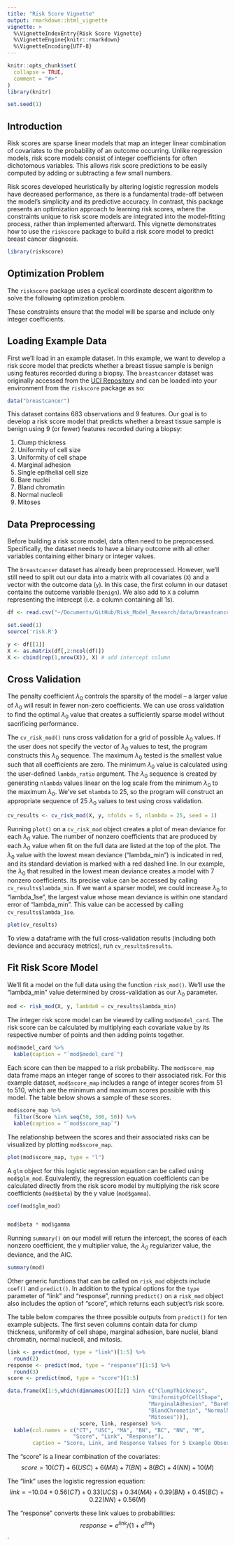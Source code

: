 ```yaml
---
title: "Risk Score Vignette"
output: rmarkdown::html_vignette
vignette: >
  %\VignetteIndexEntry{Risk Score Vignette}
  %\VignetteEngine{knitr::rmarkdown}
  %\VignetteEncoding{UTF-8}
---
```


```r
knitr::opts_chunk$set(
  collapse = TRUE,
  comment = "#>"
)
library(knitr)

set.seed(1)
```


## Introduction 

Risk scores are sparse linear models that map an integer linear combination of covariates to the probability of an outcome occurring. Unlike regression models, risk score models consist of integer coefficients for often dichotomous variables. This allows risk score predictions to be easily computed by adding or subtracting a few small numbers. 

Risk scores developed heuristically by altering logistic regression models have decreased performance, as there is a fundamental trade-off between the model's simplicity and its predictive accuracy. In contrast, this package presents an optimization approach to learning risk scores, where the constraints unique to risk score models are integrated into the model-fitting process, rather than implemented afterward. This vignette demonstrates how to use the `riskscore` package to build a risk score model to predict breast cancer diagnosis. 


```r
library(riskscore)

```

## Optimization Problem

The `riskscore` package uses a cyclical coordinate descent algorithm to solve the following optimization problem.

\begin{equation}
\begin{aligned}
\min_{\alpha,\beta} \quad & \frac{1}{n} \sum_{i=1}^{n} (\gamma y_i x_i^T \beta - log(1 + exp(\gamma x_i^T \beta))) + \lambda_0 \sum_{j=1}^{p} 1(\beta_{j} \neq 0)\\
\textrm{s.t.} \quad & l \le \beta_j \le u \; \; \; \forall j = 1,2,...,p\\
  &\beta_j \in \mathbb{Z} \; \; \; \forall j = 1,2,...,p \\
  &\beta_0, \gamma \in \mathbb{R} \\
\end{aligned}
\end{equation}

These constraints ensure that the model will be sparse and include only integer coefficients. 

## Loading Example Data

First we'll load in an example dataset. In this example, we want to develop a risk score model that predicts whether a breast tissue sample is benign using features recorded during a biopsy. The `breastcancer` dataset was originally accessed from the [UCI Repository](https://archive.ics.uci.edu/dataset/15/breast+cancer+wisconsin+original) and can be loaded into your environment from the `riskscore` package as so: 

```r
data("breastcancer")

```

This dataset contains 683 observations and 9 features. Our goal is to develop a risk score model that predicts whether a breast tissue sample is benign using 9 (or fewer) features recorded during a biopsy: \

1. Clump thickness \
2. Uniformity of cell size \
3. Uniformity of cell shape \
4. Marginal adhesion \
5. Single epithelial cell size \
6. Bare nuclei \
7. Bland chromatin \
8. Normal nucleoli \
9. Mitoses \


## Data Preprocessing

Before building a risk score model, data often need to be preprocessed. Specifically, the dataset needs to have a binary outcome with all other variables containing either binary or integer values. 

The `breastcancer` dataset has already been preprocessed. However, we'll still need to split out our data into a matrix with all covariates (`X`) and a vector with the outcome data (`y`). In this case, the first column in our dataset contains the outcome variable (`benign`). We also add to `X` a column representing the intercept (i.e. a column containing all 1s).

 
```r
df <- read.csv("~/Documents/GitHub/Risk_Model_Research/data/breastcancer_data.csv")
```


```r
set.seed(1)
source('risk.R')
```



```r
y <- df[[1]]
X <- as.matrix(df[,2:ncol(df)])
X <- cbind(rep(1,nrow(X)), X) # add intercept column
```

## Cross Validation

The penalty coefficient $\lambda_0$ controls the sparsity of the model -- a larger value of $\lambda_0$ will result in fewer non-zero coefficients. We can use cross validation to find the optimal $\lambda_0$ value that creates a sufficiently sparse model without sacrificing performance. 

The `cv_risk_mod()` runs cross validation for a grid of possible $\lambda_0$ values. If the user does not specify the vector of $\lambda_0$ values to test, the program constructs this $\lambda_0$ sequence. The maximum $\lambda_0$ tested is the smallest value such that all coefficients are zero. The minimum $\lambda_0$ value is calculated using the user-defined `lambda_ratio` argument. The $\lambda_0$ sequence is created by generating `nlambda` values linear on the log scale from the minimum $\lambda_0$ to the maximum $\lambda_0$. We've set `nlambda` to 25, so the program will construct an appropriate sequence of 25 $\lambda_0$ values to test using cross validation. 

```r
cv_results <- cv_risk_mod(X, y, nfolds = 5, nlambda = 25, seed = 1)
```



Running `plot()` on a `cv_risk_mod` object creates a plot of mean deviance for each $\lambda_0$ value. The number of nonzero coefficients that are produced by each $\lambda_0$ value when fit on the full data are listed at the top of the plot. The $\lambda_0$ value with the lowest mean deviance ("lambda_min") is indicated in red, and its standard deviation is marked with a red dashed line.  In our example, the $\lambda_0$ that resulted in the lowest mean deviance creates a model with 7 nonzero coefficients. Its precise value can be accessed by calling `cv_results$lambda_min`. If we want a sparser model, we could increase $\lambda_0$ to "lambda_1se", the largest value whose mean deviance is within one standard error of "lambda_min". This value can be accessed by calling `cv_results$lambda_1se`. 

```r
plot(cv_results)
```

To view a dataframe with the full cross-validation results (including both deviance and accuracy metrics), run `cv_results$results`.  


## Fit Risk Score Model

We'll fit a model on the full data using the function `risk_mod()`. We'll use the "lambda_min" value determined by cross-validation as our $\lambda_0$ parameter.  

```r
mod <- risk_mod(X, y, lambda0 = cv_results$lambda_min)

```

The integer risk score model can be viewed by calling `mod$model_card`. The risk score can be calculated by multiplying each covariate value by its respective number of points and then adding points together. 

```r
mod$model_card %>%
  kable(caption = "`mod$model_card`")
```

Each score can then be mapped to a risk probability. The `mod$score_map` data frame maps an integer range of scores to their associated risk. For this example dataset, `mod$score_map` includes a range of integer scores from 51 to 510, which are the minimum and maximum scores possible with this model. The table below shows a sample of these scores. 

```r
mod$score_map %>%
  filter(Score %in% seq(50, 300, 50)) %>%
  kable(caption = "`mod$score_map`")
```

The relationship between the scores and their associated risks can be visualized by plotting `mod$score_map`. 

```r
plot(mod$score_map, type = "l")
```


A `glm` object for this logistic regression equation can be called using `mod$glm_mod`. Equivalently, the regression equation coefficients can be calculated directly from the risk score model by multiplying the risk score coefficients (`mod$beta`) by the $\gamma$ value (`mod$gamma`). 

```r
coef(mod$glm_mod)


mod$beta * mod$gamma

```





Running `summary()` on our model will return the intercept, the scores of each nonzero coefficient, the $\gamma$ multiplier value, the $\lambda_0$ regularizer value, the deviance, and the AIC.

```r
summary(mod)
```

Other generic functions that can be called on `risk_mod` objects include `coef()` and `predict()`. In addition to the typical options for the `type` parameter of "link" and "response", running `predict()` on a `risk_mod` object also includes the option of "score", which returns each subject's risk score. 

The table below compares the three possible outputs from `predict()` for ten example subjects. The first seven columns contain data for clump thickness, uniformity of cell shape, marginal adhesion, bare nuclei, bland chromatin, normal nucleoli, and mitosis. 

```r


link <- predict(mod, type = "link")[1:5] %>%
  round(2)
response <- predict(mod, type = "response")[1:5] %>%
  round(3)
score <- predict(mod, type = "score")[1:5]

data.frame(X[1:5,which(dimnames(X)[[2]] %in% c("ClumpThickness",
                                             "UniformityOfCellShape",
                                             "MarginalAdhesion", "BareNuclei",
                                             "BlandChromatin", "NormalNucleoli",
                                             "Mitoses"))],
                       score, link, response) %>%
  kable(col.names = c("CT", "USC", "MA", "BN", "BC", "NN", "M",
                     "Score", "Link", "Response"),
        caption = "Score, Link, and Response Values for 5 Example Observations")

```

The "score" is a linear combination of the covariates: 
$$score = 10(CT) + 6(USC) + 6(MA) + 7(BN) + 8(BC) + 4(NN) + 10(M)$$

The "link" uses the logistic regression equation:
$$link = -10.04 + 0.56(CT) + 0.33(UCS) + 0.34(MA) + 0.39(BN) + 0.45(BC) + 0.22(NN) + 0.56(M)$$

The "response" converts these link values to probabilities: $$response = e^{link}/(1+e^{link})$$. 




